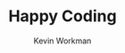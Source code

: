 ---
title: "Happy Coding"
author: "Kevin Workman"
link: "https://happycoding.io/tutorials/processing/"
intro: "Learn to code using Processing, from functions and variables to libraries and exporting applications."
coverImage: cover.jpg
order: "99"
---